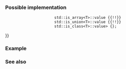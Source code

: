 {{cpp/types/traits/is|1=is_object
|description=
If {{tt|T}} is an [[cpp/language/type|object type]] (that is any possibly cv-qualified type other than function, reference, or {{c|void}} types), provides the member constant {{tt|value}} equal {{c|true}}. For any other type, {{tt|value}} is {{c|false}}.
|inherit_desc={{tt|T}} is an object type
}}

===Possible implementation===
{{eq fun
|1=
template&lt;class T&gt;
struct is_object : std::integral_constant&lt;bool,
                       std::is_scalar&lt;T&gt;::value {{!!}}
                       std::is_array&lt;T&gt;::value {{!!}}
                       std::is_union&lt;T&gt;::value {{!!}}
                       std::is_class&lt;T&gt;::value&gt; {};
}}

===Example===
{{example
|code=
#include &lt;iomanip&gt;
#include &lt;iostream&gt;
#include &lt;type_traits&gt;
 
#define IS_OBJECT(...) \
    std::cout &lt;&lt; std::boolalpha &lt;&lt; std::left &lt;&lt; std::setw(9) &lt;&lt; #__VA_ARGS__ \
              &lt;&lt; (std::is_object_v&lt;__VA_ARGS__&gt; ? " is object\n" \
                                                : " is not an object\n")

int main()
{
    class cls {};

    IS_OBJECT(void);
    IS_OBJECT(int);
    IS_OBJECT(int&amp;);
    IS_OBJECT(int*);
    IS_OBJECT(int*&amp;);
    IS_OBJECT(cls);
    IS_OBJECT(cls&amp;);
    IS_OBJECT(cls*);
    IS_OBJECT(int());
    IS_OBJECT(int(*)());
    IS_OBJECT(int(&amp;)());
}
|output=
void      is not an object
int       is object
int&amp;      is not an object
int*      is object
int*&amp;     is not an object
cls       is object
cls&amp;      is not an object
cls*      is object
int()     is not an object
int(*)()  is object
int(&amp;)()  is not an object
}}

===See also===
{{dsc begin}}
{{dsc inc|cpp/types/dsc is_scalar}}
{{dsc inc|cpp/types/dsc is_array}}
{{dsc inc|cpp/types/dsc is_union}}
{{dsc inc|cpp/types/dsc is_class}}
{{dsc end}}

{{langlinks|de|es|fr|it|ja|pt|ru|zh}}